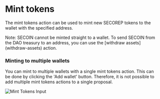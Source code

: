 
# Mint tokens

The mint tokens action can be used to mint new SECOREP tokens to the wallet with the specified address.

<Callout type="info" emoji="ⓘ">
  Note: SECOIN cannot be minted straight to a wallet. To send SECOIN from the DAO treasury to an
  address, you can use the [withdraw assets](withdraw-assets) action.
</Callout>

### Minting to multiple wallets

You can mint to multiple wallets with a single mint tokens action.
This can be done by clicking the 'Add wallet' button.
Therefore, it is not possible to add multiple mint tokens actions to a single proposal.

![Mint Tokens Input](/img/mint-tokens-input.png)

